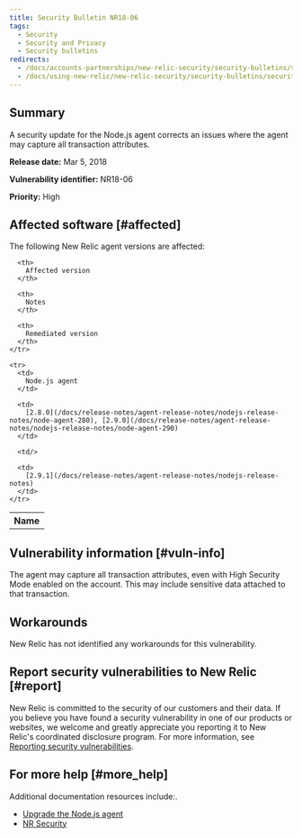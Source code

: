 ```yaml
---
title: Security Bulletin NR18-06
tags:
  - Security
  - Security and Privacy
  - Security bulletins
redirects:
  - /docs/accounts-partnerships/new-relic-security/security-bulletins/security-bulletin-nr18-06
  - /docs/using-new-relic/new-relic-security/security-bulletins/security-bulletin-nr18-06
---
```


## Summary

A security update for the Node.js agent corrects an issues where the agent may capture all transaction attributes.

**Release date:** Mar 5, 2018

**Vulnerability identifier:** NR18-06

**Priority:** High

## Affected software [#affected]

The following New Relic agent versions are affected:

<table>
  <tbody>
    <tr>
      <th>
        Name
      </th>

      <th>
        Affected version
      </th>

      <th>
        Notes
      </th>

      <th>
        Remediated version
      </th>
    </tr>

    <tr>
      <td>
        Node.js agent
      </td>

      <td>
        [2.8.0](/docs/release-notes/agent-release-notes/nodejs-release-notes/node-agent-280), [2.9.0](/docs/release-notes/agent-release-notes/nodejs-release-notes/node-agent-290)
      </td>

      <td/>

      <td>
        [2.9.1](/docs/release-notes/agent-release-notes/nodejs-release-notes)
      </td>
    </tr>
  </tbody>
</table>

## Vulnerability information [#vuln-info]

The agent may capture all transaction attributes, even with High Security Mode enabled on the account. This may include sensitive data attached to that transaction.

## Workarounds

New Relic has not identified any workarounds for this vulnerability.

## Report security vulnerabilities to New Relic [#report]

New Relic is committed to the security of our customers and their data. If you believe you have found a security vulnerability in one of our products or websites, we welcome and greatly appreciate you reporting it to New Relic's coordinated disclosure program. For more information, see [Reporting security vulnerabilities](/docs/security/new-relic-security/data-privacy/reporting-security-vulnerabilities).

## For more help [#more_help]

Additional documentation resources include:.

* [Upgrade the Node.js agent](/docs/agents/nodejs-agent/installation-configuration/upgrade-nodejs-agent)
* [NR Security](https://newrelic.com/security)
